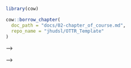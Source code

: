 
```r
library(cow)
```



```r
cow::borrow_chapter(
  doc_path = "docs/02-chapter_of_course.md",
  repo_name = "jhudsl/OTTR_Template"
)
```

<!-- <!-- AnVIL --> -->

<!-- ```{r, echo=FALSE, results='asis'} -->
<!-- borrow_chapter( -->
<!--   doc_path = "docs/anvil.md", -->
<!--   repo_name = "sayumiyork/c-moor-ottr-generic" -->
<!-- ) -->
<!-- ``` -->


<!-- <!-- SciServer --> -->

<!-- ```{r, echo=FALSE, results='asis'} -->
<!-- borrow_chapter( -->
<!--   doc_path = "docs/sciserver.md", -->
<!--   repo_name = "sayumiyork/c-moor-ottr-generic" -->
<!-- ) -->
<!-- ``` -->